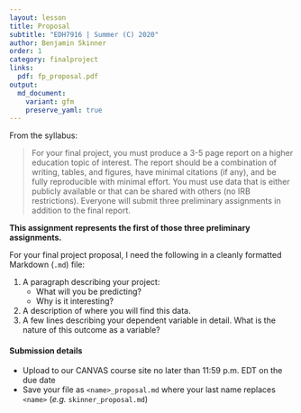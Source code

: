 ```yaml
---
layout: lesson
title: Proposal
subtitle: "EDH7916 | Summer (C) 2020"
author: Benjamin Skinner
order: 1
category: finalproject
links:
  pdf: fp_proposal.pdf
output:
  md_document:
    variant: gfm
    preserve_yaml: true
---
```


From the syllabus:

> For your final project, you must produce a 3-5 page report on a higher
> education topic of interest. The report should be a combination of
> writing, tables, and figures, have minimal citations (if any), and be
> fully reproducible with minimal effort. You must use data that is
> either publicly available or that can be shared with others (no IRB
> restrictions). Everyone will submit three preliminary assignments in
> addition to the final report. 

**This assignment represents the first of those three preliminary
assignments.**

For your final project proposal, I need the following in a cleanly
formatted Markdown (`.md`) file:

1. A paragraph describing your project: 
   - What will you be predicting?
   - Why is it interesting?
1. A description of where you will find this data.
1. A few lines describing your dependent variable in detail. What is
   the nature of this outcome as a variable?

#### Submission details

- Upload to our CANVAS course site no later than 11:59 p.m. EDT on the
  due date 
- Save your file as `<name>_proposal.md` where your last name
  replaces `<name>` (_e.g._ `skinner_proposal.md`)
